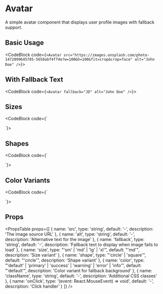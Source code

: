 # Avatar

A simple avatar component that displays user profile images with fallback support.

## Basic Usage

<CodeBlock code={`<Avatar src="https://images.unsplash.com/photo-1472099645785-5658abf4ff4e?w=100&h=100&fit=crop&crop=face" alt="John Doe" />`}>
  <Avatar src="https://images.unsplash.com/photo-1472099645785-5658abf4ff4e?w=100&h=100&fit=crop&crop=face" alt="John Doe" />
</CodeBlock>

## With Fallback Text

<CodeBlock code={`<Avatar fallback="JD" alt="John Doe" />`}>
  <Avatar fallback="JD" alt="John Doe" />
</CodeBlock>

## Sizes

<CodeBlock code={`<div className="flex items-center gap-4">
  <Avatar src="https://images.unsplash.com/photo-1472099645785-5658abf4ff4e?w=100&h=100&fit=crop&crop=face" size="sm" alt="Small" />
  <Avatar src="https://images.unsplash.com/photo-1472099645785-5658abf4ff4e?w=100&h=100&fit=crop&crop=face" size="md" alt="Medium" />
  <Avatar src="https://images.unsplash.com/photo-1472099645785-5658abf4ff4e?w=100&h=100&fit=crop&crop=face" size="lg" alt="Large" />
  <Avatar src="https://images.unsplash.com/photo-1472099645785-5658abf4ff4e?w=100&h=100&fit=crop&crop=face" size="xl" alt="Extra Large" />
</div>`}>
  <div className="flex items-center gap-4">
    <Avatar src="https://images.unsplash.com/photo-1472099645785-5658abf4ff4e?w=100&h=100&fit=crop&crop=face" size="sm" alt="Small" />
    <Avatar src="https://images.unsplash.com/photo-1472099645785-5658abf4ff4e?w=100&h=100&fit=crop&crop=face" size="md" alt="Medium" />
    <Avatar src="https://images.unsplash.com/photo-1472099645785-5658abf4ff4e?w=100&h=100&fit=crop&crop=face" size="lg" alt="Large" />
    <Avatar src="https://images.unsplash.com/photo-1472099645785-5658abf4ff4e?w=100&h=100&fit=crop&crop=face" size="xl" alt="Extra Large" />
  </div>
</CodeBlock>

## Shapes

<CodeBlock code={`<div className="flex items-center gap-4">
  <Avatar src="https://images.unsplash.com/photo-1472099645785-5658abf4ff4e?w=100&h=100&fit=crop&crop=face" shape="circle" alt="Circle" />
  <Avatar src="https://images.unsplash.com/photo-1472099645785-5658abf4ff4e?w=100&h=100&fit=crop&crop=face" shape="square" alt="Square" />
</div>`}>
  <div className="flex items-center gap-4">
    <Avatar src="https://images.unsplash.com/photo-1472099645785-5658abf4ff4e?w=100&h=100&fit=crop&crop=face" shape="circle" alt="Circle" />
    <Avatar src="https://images.unsplash.com/photo-1472099645785-5658abf4ff4e?w=100&h=100&fit=crop&crop=face" shape="square" alt="Square" />
  </div>
</CodeBlock>

## Color Variants

<CodeBlock code={`<div className="flex items-center gap-4">
  <Avatar fallback="JD" color="default" alt="Default" />
  <Avatar fallback="JD" color="primary" alt="Primary" />
  <Avatar fallback="JD" color="success" alt="Success" />
  <Avatar fallback="JD" color="warning" alt="Warning" />
  <Avatar fallback="JD" color="error" alt="Error" />
  <Avatar fallback="JD" color="info" alt="Info" />
</div>`}>
  <div className="flex items-center gap-4">
    <Avatar fallback="JD" color="default" alt="Default" />
    <Avatar fallback="JD" color="primary" alt="Primary" />
    <Avatar fallback="JD" color="success" alt="Success" />
    <Avatar fallback="JD" color="warning" alt="Warning" />
    <Avatar fallback="JD" color="error" alt="Error" />
    <Avatar fallback="JD" color="info" alt="Info" />
  </div>
</CodeBlock>

## Props

<PropsTable props={[
  { name: 'src', type: 'string', default: '-', description: 'The image source URL' },
  { name: 'alt', type: 'string', default: '-', description: 'Alternative text for the image' },
  { name: 'fallback', type: 'string', default: '-', description: 'Fallback text to display when image fails to load' },
  { name: 'size', type: "'sm' | 'md' | 'lg' | 'xl'", default: "'md'", description: 'Size variant' },
  { name: 'shape', type: "'circle' | 'square'", default: "'circle'", description: 'Shape variant' },
  { name: 'color', type: "'default' | 'primary' | 'success' | 'warning' | 'error' | 'info'", default: "'default'", description: 'Color variant for fallback background' },
  { name: 'className', type: 'string', default: '-', description: 'Additional CSS classes' },
  { name: 'onClick', type: '(event: React.MouseEvent<HTMLDivElement>) => void', default: '-', description: 'Click handler' }
]} />
